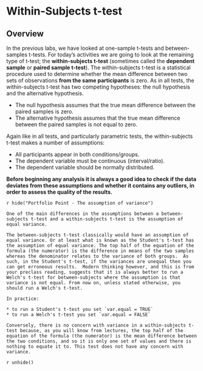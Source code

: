 # Within-Subjects t-test

## Overview

In the previous labs, we have looked at one-sample t-tests and between-samples t-tests. For today's activities we are going to look at the remaining type of t-test; the **within-subjects t-test** (sometimes called the **dependent sample** or **paired sample t-test**). The within-subjects t-test is a statistical procedure used to determine whether the mean difference between two sets of observations **from the same participants** is zero. As in all tests, the within-subjects t-test has two competing hypotheses: the null hypothesis and the alternative hypothesis. 

* The null hypothesis assumes that the true mean difference between the paired samples is zero. 
* The alternative hypothesis assumes that the true mean difference between the paired samples is not equal to zero.

Again like in all tests, and particularly parametric tests, the within-subjects t-test makes a number of assumptions:

* All participants appear in both conditions/groups. 
* The dependent variable must be continuous (interval/ratio).  
* The dependent variable should be normally distributed.  

**Before beginning any analysis it is always a good idea to check if the data deviates from these assumptions and whether it contains any outliers, in order to assess the quality of the results.**  

`r hide("Portfolio Point - The assumption of variance")`
```block
One of the main differences in the assumptions between a between-subjects t-test and a within-subjects t-test is the assumption of equal variance.

The between-subjects t-test classically would have an assumption of equal variance. Or at least what is known as the Student's t-test has the assumption of equal variance. The top half of the equation of the formula (the numerator) is the difference in means of the two samples whereas the denominator relates to the variance of both groups.  As such, in the Student's t-test, if the variances are unequal then you can get erroneous results.  Modern thinking however, and this is from your preclass reading, suggests that it is always better to run a Welch's t-test for between-subjects where the assumption is that variance is not equal. From now on, unless stated otherwise, you should run a Welch's t-test. 

In practice: 

* to run a Student's t-test you set `var.equal = TRUE`
* to run a Welch's t-test you set `var.equal = FALSE`

Conversely, there is no concern with variance in a within-subjects t-test because, as you will know from lectures, the top half of the equation of the formula (the numerator) is the mean difference between the two conditions, and so it is only one set of values and there is nothing to equate it to. This test does not have any concern with variance.

```
`r unhide()`
